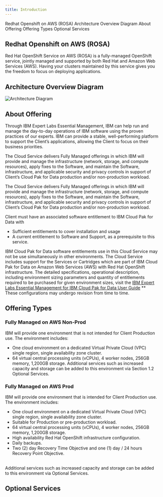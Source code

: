 ```yaml
---
title: Introduction
---
```

<AnchorLinks>
  <AnchorLink> Redhat Openshift on AWS (ROSA) </AnchorLink>
  <AnchorLink> Architecture Overview Diagram </AnchorLink>
  <AnchorLink> About Offering </AnchorLink>
  <AnchorLink> Offering Types</AnchorLink>
  <AnchorLink> Optional Services</AnchorLink>

</AnchorLinks>


## Redhat Openshift on AWS (ROSA)
Red Hat OpenShift Service on AWS (ROSA) is a fully-managed OpenShift service, jointly managed and supported by both Red Hat and Amazon Web Services (AWS). Having your clusters maintained by this service gives you the freedom to focus on deploying applications.

## Architecture Overview Diagram
![Architecture Diagram](arch.drawio.png)

## About Offering
Through IBM Expert Labs Essential Management, IBM can help run and manage the day-to-day operations of IBM software using the proven practices of our experts. IBM can provide a stable, well-performing platform to support the Client’s applications, allowing the Client to focus on their business priorities.

The Cloud Service delivers Fully Managed offerings in which IBM will provide and manage the infrastructure (network, storage, and compute resources), apply fixes to the Software, and maintain the Software, infrastructure, and applicable security and privacy controls in support of Client’s Cloud Pak for Data production and/or non-production workload.

The Cloud Service delivers Fully Managed offerings in which IBM will provide and manage the infrastructure (network, storage, and compute resources), apply fixes to the Software, and maintain the Software, infrastructure, and applicable security and privacy controls in support of Client’s Cloud Pak for Data production and/or non-production workload.

Client must have an associated software entitlement to IBM Cloud Pak for Data with
- Sufficient entitlements to cover installation and usage
- A current entitlement to Software and Support, as a prerequisite to this service.

IBM Cloud Pak for Data software entitlements use in this Cloud Service may not be use simultaneously in other environments.
The Cloud Service includes support for the Services or Cartridges which are part of IBM Cloud Pak for Data on Amazon Web Services (AWS) with Red Hat OpenShift infrastructure.
The detailed specifications, operational description, including environment sizing parameters and quantity of entitlements required to be purchased for given environment sizes, visit the [IBM Expert Labs Essential Management for IBM Cloud Pak for Data User Guide](https://www.ibm.com/support/pages/node/6541038)
** These configurations may undergo revision from time to time.
## Offering Types
### Fully Managed on AWS Non-Prod
IBM will provide one environment that is not intended for Client Production use.
The environment includes:
- One cloud environment on a dedicated Virtual Private Cloud (VPC) single region, single availability zone cluster.
-	64 virtual central processing units (vCPUs), 4 worker nodes, 256GB memory, 1,200GB storage.
Additional services such as increased capacity and storage can be added to this environment via Section 1.2 Optional Services.

### Fully Managed on AWS Prod
IBM will provide one environment that is intended for Client Production use. The environment includes:
-	One cloud environment on a dedicated Virtual Private Cloud (VPC) single region, single availability zone cluster.
- Suitable for Production or pre-production workload.
-	64 virtual central processing units (vCPUs), 4 worker nodes, 256GB memory, 1,200GB storage.
-	High availability Red Hat OpenShift infrastructure configuration.
-	Daily backups.
-	Two (2) day Recovery Time Objective and one (1) day / 24 hours Recovery Point Objective.<br></br>

Additional services such as increased capacity and storage can be added to this environment via  Optional Services.

## Optional Services
